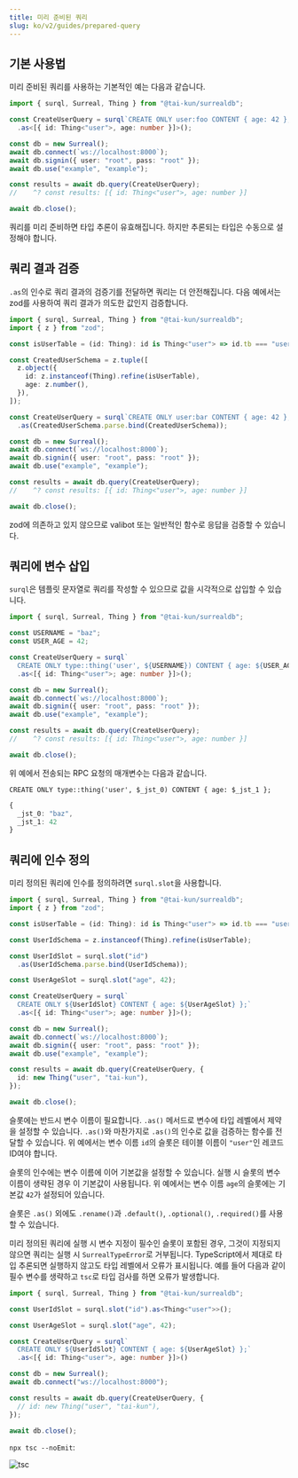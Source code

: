 ```yaml
---
title: 미리 준비된 쿼리
slug: ko/v2/guides/prepared-query
---
```


## 기본 사용법

미리 준비된 쿼리를 사용하는 기본적인 예는 다음과 같습니다.

```ts
import { surql, Surreal, Thing } from "@tai-kun/surrealdb";

const CreateUserQuery = surql`CREATE ONLY user:foo CONTENT { age: 42 };`
  .as<[{ id: Thing<"user">, age: number }]>();

const db = new Surreal();
await db.connect(`ws://localhost:8000`);
await db.signin({ user: "root", pass: "root" });
await db.use("example", "example");

const results = await db.query(CreateUserQuery);
//    ^? const results: [{ id: Thing<"user">, age: number }]

await db.close();
```

쿼리를 미리 준비하면 타입 추론이 유효해집니다. 하지만 추론되는 타입은 수동으로 설정해야 합니다.

## 쿼리 결과 검증

`.as`의 인수로 쿼리 결과의 검증기를 전달하면 쿼리는 더 안전해집니다. 다음 예에서는 zod를 사용하여 쿼리 결과가 의도한 값인지 검증합니다.

```ts
import { surql, Surreal, Thing } from "@tai-kun/surrealdb";
import { z } from "zod";

const isUserTable = (id: Thing): id is Thing<"user"> => id.tb === "user";

const CreatedUserSchema = z.tuple([
  z.object({
    id: z.instanceof(Thing).refine(isUserTable),
    age: z.number(),
  }),
]);

const CreateUserQuery = surql`CREATE ONLY user:bar CONTENT { age: 42 };`
  .as(CreatedUserSchema.parse.bind(CreatedUserSchema));

const db = new Surreal();
await db.connect(`ws://localhost:8000`);
await db.signin({ user: "root", pass: "root" });
await db.use("example", "example");

const results = await db.query(CreateUserQuery);
//    ^? const results: [{ id: Thing<"user">, age: number }]

await db.close();
```

zod에 의존하고 있지 않으므로 valibot 또는 일반적인 함수로 응답을 검증할 수 있습니다.

## 쿼리에 변수 삽입

`surql`은 템플릿 문자열로 쿼리를 작성할 수 있으므로 값을 시각적으로 삽입할 수 있습니다.

```ts
import { surql, Surreal, Thing } from "@tai-kun/surrealdb";

const USERNAME = "baz";
const USER_AGE = 42;

const CreateUserQuery = surql`
  CREATE ONLY type::thing('user', ${USERNAME}) CONTENT { age: ${USER_AGE} };`
  .as<[{ id: Thing<"user">; age: number }]>();

const db = new Surreal();
await db.connect(`ws://localhost:8000`);
await db.signin({ user: "root", pass: "root" });
await db.use("example", "example");

const results = await db.query(CreateUserQuery);
//    ^? const results: [{ id: Thing<"user">, age: number }]

await db.close();
```

위 예에서 전송되는 RPC 요청의 매개변수는 다음과 같습니다.

```text
CREATE ONLY type::thing('user', $_jst_0) CONTENT { age: $_jst_1 };
```

```ts
{
  _jst_0: "baz",
  _jst_1: 42
}
```

## 쿼리에 인수 정의

미리 정의된 쿼리에 인수를 정의하려면 `surql.slot`을 사용합니다.

```ts
import { surql, Surreal, Thing } from "@tai-kun/surrealdb";
import { z } from "zod";

const isUserTable = (id: Thing): id is Thing<"user"> => id.tb === "user";

const UserIdSchema = z.instanceof(Thing).refine(isUserTable);

const UserIdSlot = surql.slot("id")
  .as(UserIdSchema.parse.bind(UserIdSchema));

const UserAgeSlot = surql.slot("age", 42);

const CreateUserQuery = surql`
  CREATE ONLY ${UserIdSlot} CONTENT { age: ${UserAgeSlot} };`
  .as<[{ id: Thing<"user">; age: number }]>();

const db = new Surreal();
await db.connect(`ws://localhost:8000`);
await db.signin({ user: "root", pass: "root" });
await db.use("example", "example");

const results = await db.query(CreateUserQuery, {
  id: new Thing("user", "tai-kun"),
});

await db.close();
```

슬롯에는 반드시 변수 이름이 필요합니다. `.as()` 메서드로 변수에 타입 레벨에서 제약을 설정할 수 있습니다. `.as()`와 마찬가지로 `.as()`의 인수로 값을 검증하는 함수를 전달할 수 있습니다. 위 예에서는 변수 이름 `id`의 슬롯은 테이블 이름이 `"user"`인 레코드 ID여야 합니다.

슬롯의 인수에는 변수 이름에 이어 기본값을 설정할 수 있습니다. 실행 시 슬롯의 변수 이름이 생략된 경우 이 기본값이 사용됩니다. 위 예에서는 변수 이름 `age`의 슬롯에는 기본값 `42`가 설정되어 있습니다.

슬롯은 `.as()` 외에도 `.rename()`과 `.default()`, `.optional()`, `.required()`를 사용할 수 있습니다.

미리 정의된 쿼리에 실행 시 변수 지정이 필수인 슬롯이 포함된 경우, 그것이 지정되지 않으면 쿼리는 실행 시 `SurrealTypeError`로 거부됩니다. TypeScript에서 제대로 타입 추론되면 실행하지 않고도 타입 레벨에서 오류가 표시됩니다. 예를 들어 다음과 같이 필수 변수를 생략하고 `tsc`로 타입 검사를 하면 오류가 발생합니다.

```ts
import { surql, Surreal, Thing } from "@tai-kun/surrealdb";

const UserIdSlot = surql.slot("id").as<Thing<"user">>();

const UserAgeSlot = surql.slot("age", 42);

const CreateUserQuery = surql`
  CREATE ONLY ${UserIdSlot} CONTENT { age: ${UserAgeSlot} };`
  .as<[{ id: Thing<"user">, age: number }]>()

const db = new Surreal();
await db.connect("ws://localhost:8000");

const results = await db.query(CreateUserQuery, {
  // id: new Thing("user", "tai-kun"),
});

await db.close();
```

`npx tsc --noEmit`:

![tsc](./tsc.png)
